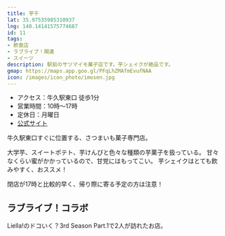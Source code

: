 ```yaml
---
title: 芋千
lat: 35.97535985310937
lng: 140.14141575774687
id: 11
tags:
- 飲食店
- ラブライブ！関連
- スイーツ
description: 駅前のサツマイモ菓子店です。芋シェイクが絶品です。
gmap: https://maps.app.goo.gl/PFqLhZMAfmEvufNAA
icon: /images/icon_photo/imosen.jpg
---
```


- アクセス：牛久駅東口 徒歩1分
- 営業時間：10時～17時
- 定休日：月曜日
- [公式サイト](https://imo1000.com/)

牛久駅東口すぐに位置する、さつまいも菓子専門店。

大学芋、スイートポテト、芋けんぴと色々な種類の芋菓子を扱っている。
甘々なくらい蜜がかかっているので、甘党にはもってこい。
芋シェイクはとても飲みやすく、おススメ！

閉店が17時と比較的早く、帰り際に寄る予定の方は注意！

## ラブライブ！コラボ

Liella!のドコいく？3rd Season Part.1で2人が訪れたお店。

<YouTubeEmbed videoId="knZEfp1pJ5Y" />

<LinkedImage
  src="/images/photos/imosen-emosaku_sign.jpg"
  href="/photo_pages/imosen-emosaku_sign"
/>

